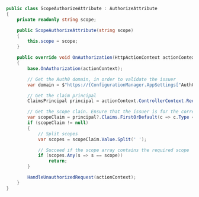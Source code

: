 ```cs ScopeAuthorizeAttribute.cs lines highlight={}
public class ScopeAuthorizeAttribute : AuthorizeAttribute
{
    private readonly string scope;

    public ScopeAuthorizeAttribute(string scope)
    {
        this.scope = scope;
    }

    public override void OnAuthorization(HttpActionContext actionContext)
    {
        base.OnAuthorization(actionContext);

        // Get the Auth0 domain, in order to validate the issuer
        var domain = $"https://{ConfigurationManager.AppSettings["Auth0Domain"]}/";

        // Get the claim principal
        ClaimsPrincipal principal = actionContext.ControllerContext.RequestContext.Principal as ClaimsPrincipal;

        // Get the scope clain. Ensure that the issuer is for the correcr Auth0 domain
        var scopeClaim = principal?.Claims.FirstOrDefault(c => c.Type == "scope" && c.Issuer == domain);
        if (scopeClaim != null)
        {
            // Split scopes
            var scopes = scopeClaim.Value.Split(' ');

            // Succeed if the scope array contains the required scope
            if (scopes.Any(s => s == scope))
                return;
        }

        HandleUnauthorizedRequest(actionContext);
    }
}
```
